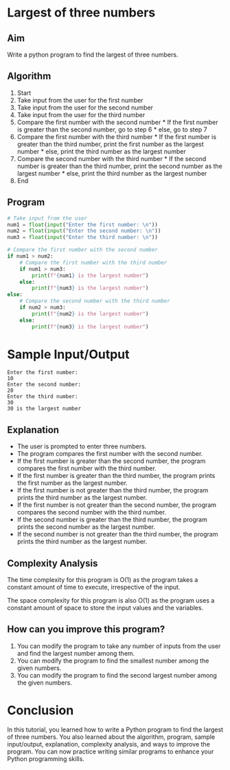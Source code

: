 # Largest of three numbers

## Aim

Write a python program to find the largest of three numbers.

## Algorithm

1. Start
2. Take input from the user for the first number
3. Take input from the user for the second number
4. Take input from the user for the third number
5. Compare the first number with the second number
        * If the first number is greater than the second number, go to step 6
        * else, go to step 7
6. Compare the first number with the third number
        * If the first number is greater than the third number, print the first number as the largest number
        * else, print the third number as the largest number
7. Compare the second number with the third number
        * If the second number is greater than the third number, print the second number as the largest number
        * else, print the third number as the largest number
8. End

## Program

```python filename="largest_of_three_numbers.py" copy showLineNumbers
# Take input from the user
num1 = float(input("Enter the first number: \n"))
num2 = float(input("Enter the second number: \n"))
num3 = float(input("Enter the third number: \n"))

# Compare the first number with the second number
if num1 > num2:
    # Compare the first number with the third number
    if num1 > num3:
        print(f"{num1} is the largest number")
    else:
        print(f"{num3} is the largest number")
else:
    # Compare the second number with the third number
    if num2 > num3:
        print(f"{num2} is the largest number")
    else:
        print(f"{num3} is the largest number")

```

# Sample Input/Output

```plaintext
Enter the first number:
10
Enter the second number:
20
Enter the third number:
30
30 is the largest number
```

## Explanation

* The user is prompted to enter three numbers.
* The program compares the first number with the second number.
* If the first number is greater than the second number, the program compares the first number with the third number.
* If the first number is greater than the third number, the program prints the first number as the largest number.
* If the first number is not greater than the third number, the program prints the third number as the largest number.
* If the first number is not greater than the second number, the program compares the second number with the third number.
* If the second number is greater than the third number, the program prints the second number as the largest number.
* If the second number is not greater than the third number, the program prints the third number as the largest number.

## Complexity Analysis

The time complexity for this program is O(1) as the program takes a constant amount of time to execute, irrespective of the input.

The space complexity for this program is also O(1) as the program uses a constant amount of space to store the input values and the variables.

## How can you improve this program?

1. You can modify the program to take any number of inputs from the user and find the largest number among them.
2. You can modify the program to find the smallest number among the given numbers.
3. You can modify the program to find the second largest number among the given numbers.

# Conclusion

In this tutorial, you learned how to write a Python program to find the largest of three numbers. You also learned about the algorithm, program, sample input/output, explanation, complexity analysis, and ways to improve the program. You can now practice writing similar programs to enhance your Python programming skills.
